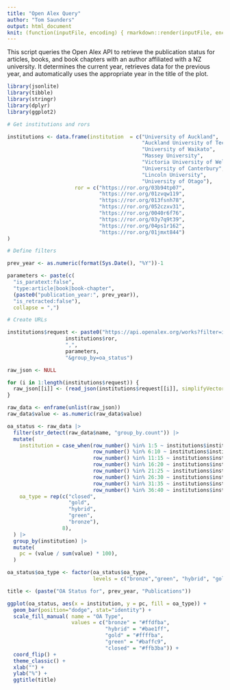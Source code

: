 ```yaml
---
title: "Open Alex Query"
author: "Tom Saunders"
output: html_document
knit: (function(inputFile, encoding) { rmarkdown::render(inputFile, encoding = encoding, output_file = file.path(dirname(inputFile), 'index.html')) })
---
```

This script queries the Open Alex API to retrieve the publication status for articles, books, and book chapters with an author affiliated with a NZ university. It determines the current year, retrieves data for the previous year, and automatically uses the appropriate year in the title of the plot.

```r
library(jsonlite)
library(tibble)
library(stringr)
library(dplyr)
library(ggplot2)
```

```r
# Get institutions and rors

institutions <- data.frame(institution  = c("University of Auckland",
                                            "Auckland University of Technology",
                                            "University of Waikato",
                                            "Massey University",
                                            "Victoria University of Wellington",
                                            "University of Canterbury",
                                            "Lincoln University",
                                            "University of Otago"),
                      ror = c("https://ror.org/03b94tp07",
                              "https://ror.org/01zvqw119",
                              "https://ror.org/013fsnh78",
                              "https://ror.org/052czxv31",
                              "https://ror.org/0040r6f76",
                              "https://ror.org/03y7q9t39",
                              "https://ror.org/04ps1r162",
                              "https://ror.org/01jmxt844")
)

# Define filters

prev_year <- as.numeric(format(Sys.Date(), "%Y"))-1

parameters <- paste(c(
  "is_paratext:false",
  "type:article|book|book-chapter",
  (paste0("publication_year:", prev_year)),
  "is_retracted:false"), 
  collapse = ",")

# Create URLs

institutions$request <- paste0("https://api.openalex.org/works?filter=institutions.ror:", 
                   institutions$ror, 
                   ",", 
                   parameters,
                   "&group_by=oa_status")

raw_json <- NULL

for (i in 1:length(institutions$request)) {
  raw_json[[i]] <- (read_json(institutions$request[[i]], simplifyVector = TRUE))
}

raw_data <- enframe(unlist(raw_json))
raw_data$value <- as.numeric(raw_data$value)

oa_status <- raw_data |> 
  filter(str_detect(raw_data$name, "group_by.count")) |> 
  mutate(
    institution = case_when(row_number() %in% 1:5 ~ institutions$institution[1],
                            row_number() %in% 6:10 ~ institutions$institution[2],
                            row_number() %in% 11:15 ~ institutions$institution[3],
                            row_number() %in% 16:20 ~ institutions$institution[4],
                            row_number() %in% 21:25 ~ institutions$institution[5],
                            row_number() %in% 26:30 ~ institutions$institution[6],
                            row_number() %in% 31:35 ~ institutions$institution[7],
                            row_number() %in% 36:40 ~ institutions$institution[8]),
    oa_type = rep(c("closed", 
                    "gold", 
                    "hybrid", 
                    "green", 
                    "bronze"),
                  8),
  ) |> 
  group_by(institution) |> 
  mutate(
    pc = (value / sum(value) * 100),
  )

oa_status$oa_type <- factor(oa_status$oa_type, 
                            levels = c("bronze","green", "hybrid", "gold", "closed"))

title <- (paste("OA Status for", prev_year, "Publications"))

ggplot(oa_status, aes(x = institution, y = pc, fill = oa_type)) +
  geom_bar(position="dodge", stat="identity") +
  scale_fill_manual( name = "OA Type", 
                     values = c("bronze" = "#ffdfba",
                                "hybrid" = "#bae1ff",
                                "gold" = "#ffffba",
                                "green" = "#baffc9",
                                "closed" = "#ffb3ba")) +
  coord_flip() +
  theme_classic() +
  xlab("") +
  ylab("%") +
  ggtitle(title)
```

